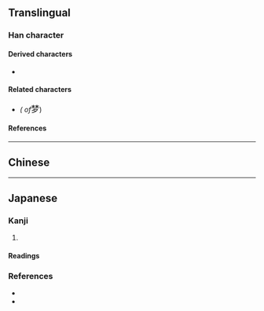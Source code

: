 {{also|夢}}
{{character info/new}}
==Translingual==
{{stroke order|strokes=11}}

===Han character===
{{Han char|rn=75|rad=木|as=07|sn=11|four=44207|canj=DDNI|ids=⿱林夕}}

====Derived characters====
* {{l|mul|[[𢟼]], [[𡪎]]}}

====Related characters====
* {{l|mul|[[夢]]}} ''({{w|Traditional Chinese|Traditional form}} of ''<big>梦</big>)

====References====
{{Han ref|kx=0530.100|dkj=14871|dj=0918.080|hdz=20863.180|uh=68A6}}

----

==Chinese==
{{zh-see|夢|sv}} <!-- http://dict.variants.moe.edu.tw/variants/rbt/word_attribute.rbt?quote_code=QTAwODQ2LTAwMQ -->

----

==Japanese==

===Kanji===
{{ja-kanji|grade=|rs=木07}}

# {{alternative form of|夢|lang=ja}}

====Readings====
{{ja-readings
|on=[[む]] (mu), [[ぼう]] (bō)
|kun=[[ゆめ]] (yume), [[くらい]] (kurai), [[ゆめみる]] (yumemiru)
}}

===References===
* {{R:Koseki Moji|066350}}
* {{R:Koseki Moji|167650}}
